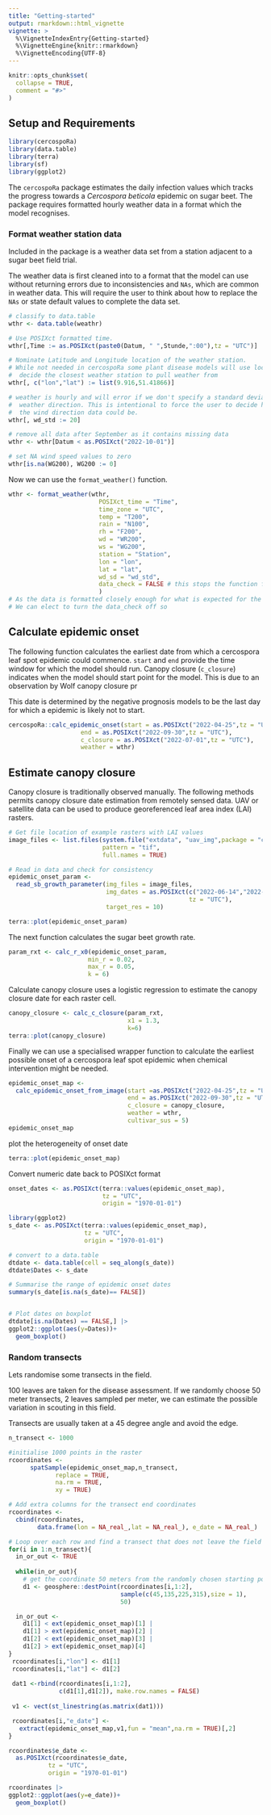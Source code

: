 ```yaml
---
title: "Getting-started"
output: rmarkdown::html_vignette
vignette: >
  %\VignetteIndexEntry{Getting-started}
  %\VignetteEngine{knitr::rmarkdown}
  %\VignetteEncoding{UTF-8}
---
```


```r
knitr::opts_chunk$set(
  collapse = TRUE,
  comment = "#>"
)
```

## Setup and Requirements  

```r
library(cercospoRa)
library(data.table)
library(terra)
library(sf)
library(ggplot2)
```

The `cercospoRa` package estimates the daily infection values which tracks the 
progress towards a *Cercospora beticola* epidemic on sugar beet.
The package requires formatted hourly weather data in a format which the model 
recognises.

### Format weather station data  

Included in the package is a weather data set from a station adjacent to a sugar 
beet field trial.  

The weather data is first cleaned into to a format that the model can use without 
returning errors due to inconsistencies and `NAs`, which are common in weather data. 
This will require the user to think about how to replace the `NAs` or state default
values to complete the data set.  

```r
# classify to data.table
wthr <- data.table(weathr)

# Use POSIXct formatted time.
wthr[,Time := as.POSIXct(paste0(Datum, " ",Stunde,":00"),tz = "UTC")]

# Nominate Latitude and Longitude location of the weather station. 
# While not needed in cercospoRa some plant disease models will use location to 
#  decide the closest weather station to pull weather from
wthr[, c("lon","lat") := list(9.916,51.41866)]

# weather is hourly and will error if we don't specify a standard deviation of 
#  weather direction. This is intentional to force the user to decide how variable
#  the wind direction data could be.
wthr[, wd_std := 20]

# remove all data after September as it contains missing data
wthr <- wthr[Datum < as.POSIXct("2022-10-01")]

# set NA wind speed values to zero
wthr[is.na(WG200), WG200 := 0]
```

Now we can use the `format_weather()` function.  

```r
wthr <- format_weather(wthr,
                         POSIXct_time = "Time",
                         time_zone = "UTC",
                         temp = "T200",
                         rain = "N100",
                         rh = "F200",
                         wd = "WR200",
                         ws = "WG200",
                         station = "Station",
                         lon = "lon",
                         lat = "lat",
                         wd_sd = "wd_std",
                         data_check = FALSE # this stops the function from checking for faults
                         )
# As the data is formatted closely enough for what is expected for the model. 
# We can elect to turn the data_check off so 
```


## Calculate epidemic onset  

The following function calculates the earliest date from which a cercospora leaf
spot epidemic could commence. 
`start` and `end` provide the time window for which the model should run.
Canopy closure (`c_closure`) indicates when the model should start point for the 
model.
This is due to an observation by Wolf canopy closure pr

This date is determined by the negative prognosis models to be the last day for 
which a epidemic is likely not to start.  

```r
cercospoRa::calc_epidemic_onset(start = as.POSIXct("2022-04-25",tz = "UTC"),
                    end = as.POSIXct("2022-09-30",tz = "UTC"),
                    c_closure = as.POSIXct("2022-07-01",tz = "UTC"),
                    weather = wthr)
```


## Estimate canopy closure  

Canopy closure is traditionally observed manually. 
The following methods permits canopy closure date estimation from remotely sensed
data.
UAV or satellite data can be used to produce georeferenced leaf area index (LAI)
rasters. 

```r
# Get file location of example rasters with LAI values
image_files <- list.files(system.file("extdata", "uav_img",package = "cercospoRa"),
                          pattern = "tif",
                          full.names = TRUE)

# Read in data and check for consistency  
epidemic_onset_param <-
  read_sb_growth_parameter(img_files = image_files,
                           img_dates = as.POSIXct(c("2022-06-14","2022-06-28"),
                                                  tz = "UTC"),
                           target_res = 10)

terra::plot(epidemic_onset_param)
```

The next function calculates the sugar beet growth rate. 

```r
param_rxt <- calc_r_x0(epidemic_onset_param,
                      min_r = 0.02,
                      max_r = 0.05,
                      k = 6)
```

Calculate canopy closure uses a logistic regression to estimate the canopy closure 
date for each raster cell.

```r
canopy_closure <- calc_c_closure(param_rxt,
                                 x1 = 1.3,
                                 k=6)
terra::plot(canopy_closure)
```

Finally we can use a specialised wrapper function to calculate the earliest possible
onset of a cercospora leaf spot epidemic when chemical intervention might be needed.

```r
epidemic_onset_map <- 
  calc_epidemic_onset_from_image(start =as.POSIXct("2022-04-25",tz = "UTC"),
                                 end = as.POSIXct("2022-09-30",tz = "UTC"),
                                 c_closure = canopy_closure,
                                 weather = wthr,
                                 cultivar_sus = 5)
epidemic_onset_map
```

plot the heterogeneity of onset date

```r
terra::plot(epidemic_onset_map)
```

Convert numeric date back to POSIXct format
```r
onset_dates <- as.POSIXct(terra::values(epidemic_onset_map),
                          tz = "UTC",
                          origin = "1970-01-01")
```




```r
library(ggplot2)
s_date <- as.POSIXct(terra::values(epidemic_onset_map),
                     tz = "UTC",
                     origin = "1970-01-01")

# convert to a data.table
dtdate <- data.table(cell = seq_along(s_date))
dtdate$Dates <- s_date

# Summarise the range of epidemic onset dates
summary(s_date[is.na(s_date)== FALSE])


# Plot dates on boxplot
dtdate[is.na(Dates) == FALSE,] |>
ggplot2::ggplot(aes(y=Dates))+
  geom_boxplot()
```


### Random transects  

Lets randomise some transects in the field.  

100 leaves are taken for the disease assessment. 
If we randomly choose 50 meter transects, 2 leaves sampled per meter, we can 
estimate the possible variation in scouting in this field.  

Transects are usually taken at a 45 degree angle and avoid the edge.  

```r
n_transect <- 1000

#initialise 1000 points in the raster
rcoordinates <- 
      spatSample(epidemic_onset_map,n_transect,
             replace = TRUE,
             na.rm = TRUE,
             xy = TRUE)

# Add extra columns for the transect end coordinates
rcoordinates <- 
  cbind(rcoordinates,
        data.frame(lon = NA_real_,lat = NA_real_), e_date = NA_real_)

# Loop over each row and find a transect that does not leave the field
for(i in 1:n_transect){
  in_or_out <- TRUE
  
  while(in_or_out){
    # get the coordinate 50 meters from the randomly chosen starting point
    d1 <- geosphere::destPoint(rcoordinates[i,1:2],
                               sample(c(45,135,225,315),size = 1),
                               50)

  in_or_out <- 
    d1[1] < ext(epidemic_onset_map)[1] |
    d1[1] > ext(epidemic_onset_map)[2] |
    d1[2] < ext(epidemic_onset_map)[3] |
    d1[2] > ext(epidemic_onset_map)[4]
}
 rcoordinates[i,"lon"] <- d1[1]
 rcoordinates[i,"lat"] <- d1[2]
 
 dat1 <-rbind(rcoordinates[i,1:2],
              c(d1[1],d1[2]), make.row.names = FALSE)
 
 v1 <- vect(st_linestring(as.matrix(dat1)))

 rcoordinates[i,"e_date"] <- 
   extract(epidemic_onset_map,v1,fun = "mean",na.rm = TRUE)[,2] 
}

rcoordinates$e_date <- 
  as.POSIXct(rcoordinates$e_date,
           tz = "UTC",
           origin = "1970-01-01")

rcoordinates |>
ggplot2::ggplot(aes(y=e_date))+
  geom_boxplot()
```

